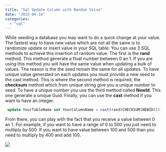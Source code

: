```yaml
---
title: "Sql Update Column with Random Value"
date: "2015-04-14"
categories: 
  - "sql"
---
```


While seeding a database you may want to do a quick change at your value. The fastest way to have new value which are not all the same is to randomize update or insert value in your SQL table. You can use 3 SQL methods to achieve this insertion of random value. The first is the **rand** method. This method generate a float number between 0 an 1. If you are using this method you will have the same value when updating a bulk of values. The reason is the the seed remain the same for all updates. To have unique value generated on each updates you must provide a new seed to the cast method. This is where the second method is required, the **checksum** method which from unique string give you a unique number to seed. To have a unique number you use the third method called **NewId**. This one generate a unique Guid. Finally, you can use the **cast** method if you want to have an integer.


```sql
 update YourTableName set YourColumnName = cast(rand(CHECKSUM(NEWID())) * 500 as int) where Id = '9308cbb9-f079-4456-9bb8-d1de88367aaa' 
```


From there, you can play with the fact that you receive a value between 0 an 1. For example, if you want to have a range of 0 to 500 you just need to multiply by 500. If you want to have value between 100 and 500 than you need to multiply by 400 and add 100.

![](images/randomSqlValueUpdate.png)
